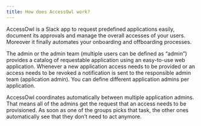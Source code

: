 ```yaml
---
title: How does AccessOwl work?
---
```


AccessOwl is a Slack app to request predefined applications easily, document its approvals and manage the overall accesses of your users. Moreover it finally automates your onboarding and offboarding processes.

The admin or the admin team (multiple users can be defined as “admin”) provides a catalog of requestable application using an easy-to-use web application. Whenever a new application access needs to be provided or an access needs to be revoked a notification is sent to the responsible admin team (application admin). You can define different application admins per application.

AccessOwl coordinates automatically between multiple application admins. That means all of the admins get the request that an access needs to be provisioned. As soon as one of the groups picks that task, the other ones automatically see that they don’t need to act anymore.
